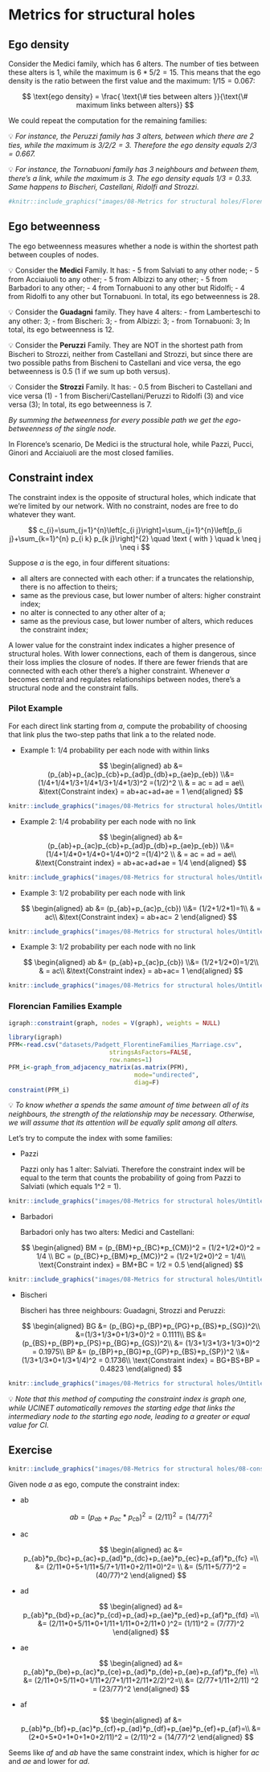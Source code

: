# Metrics for structural holes

## Ego density

Consider the Medici family, which has 6 alters. The number of ties between these alters is 1, while the maximum is $6*5/2 = 15$. This means that the ego density is the ratio between the first value and the maximum: $1/15 = 0.067$:

$$
\text{ego density} = \frac{ \text{\# ties between alters }}{\text{\# maximum links between alters}}
$$

We could repeat the computation for the remaining families:

<aside>
💡 *For instance, the Peruzzi family has 3 alters, between which there are 2 ties, while the maximum is $3/2/2 = 3$. Therefore the ego density equals $2/3 = 0.667$.*

</aside>

<aside>
💡 *For instance, the Tornabuoni family has 3 neighbours and between them, there's a link, while the maximum is 3. The ego density equals $1/3 = 0.33$. Same happens to Bischeri, Castellani, Ridolfi and Strozzi.*

</aside>


```r
#knitr::include_graphics("images/08-Metrics for structural holes/Florence_Familiies.svg")
```

## Ego betweenness

The ego betweenness measures whether a node is within the shortest path between couples of nodes. 

<aside>
💡 Consider the **Medici** Family. It has:
- 5 from Salviati to any other node;
- 5 from Acciaiuoli to any other;
- 5 from Albizzi to any other;
- 5 from Barbadori to any other;
- 4 from Tornabuoni to any other but Ridolfi;
- 4 from Ridolfi to any other but Tornabuoni.
In total, its ego betweenness is 28.

</aside>

<aside>
💡 Consider the **Guadagni** family. They have 4 alters:
- from Lamberteschi to any other: 3;
- from Bischeri: 3;
- from Albizzi: 3;
- from Tornabuoni: 3;
In total, its ego betweenness is 12.

</aside>

<aside>
💡 Consider the **Peruzzi** Family. They are NOT in the shortest path from Bischeri to Strozzi, neither from Castellani and Strozzi, but since there are two possible paths from Bischeni to Castellani and vice versa, the ego betweenness is 0.5 (1 if we sum up both versus).

</aside>

<aside>
💡 Consider the **Strozzi** Family. It has:
- 0.5 from Bischeri to Castellani and vice versa (1)
- 1 from Bischeri/Castellani/Peruzzi to Ridolfi (3) and vice versa (3);
In total, its ego betweenness is 7.

</aside>

*By summing the betweenness for every possible path we get the ego-betweenness of the single node.* 

In Florence's scenario, De Medici is the structural hole, while Pazzi, Pucci, Ginori and Acciaiuoli are the most closed families.   

## Constraint index

The constraint index is the opposite of structural holes, which indicate that we're limited by our network. With no constraint, nodes are free to do whatever they want. 

$$
c_{i}=\sum_{j=1}^{n}\left[c_{i j}\right]=\sum_{j=1}^{n}\left[p_{i j}+\sum_{k=1}^{n} p_{i k} p_{k j}\right]^{2} \quad \text { with } \quad k \neq j \neq i
$$

Suppose $a$ is the ego, in four different situations:

- all alters are connected with each other: if a truncates the relationship, there is no affection to theirs;
- same as the previous case, but lower number of alters: higher constraint index;
- no alter is connected to any other alter of a;
- same as the previous case, but lower number of alters, which reduces the constraint index;

A lower value for the constraint index indicates a higher presence of structural holes. With lower connections, each of them is dangerous, since their loss implies the closure of nodes. If there are fewer friends that are connected with each other there's a higher constraint. Whenever $a$ becomes central and regulates relationships between nodes, there's a structural node and the constraint falls.

### Pilot Example

For each direct link starting from $a$, compute the probability of choosing that link plus the two-step paths that link a to the related node. 

- Example 1: 1/4 probability per each node with within links
    
    $$
    \begin{aligned}
    ab &= (p_{ab}+p_{ac}p_{cb}+p_{ad}p_{db}+p_{ae}p_{eb})
    \\&= (1/4+1/4*1/3+1/4*1/3+1/4*1/3)^2 =(1/2)^2 \\
    & = ac = ad = ae\\
    &\text{Constraint index} = ab+ac+ad+ae = 1
    \end{aligned}
    $$
    
```r
knitr::include_graphics("images/08-Metrics for structural holes/Untitled.png")
```

- Example 2: 1/4 probability per each node with no link
    
    $$
    \begin{aligned}
    ab &= (p_{ab}+p_{ac}p_{cb}+p_{ad}p_{db}+p_{ae}p_{eb})
    \\&= (1/4+1/4*0+1/4*0+1/4*0)^2 =(1/4)^2 \\
    & = ac = ad = ae\\
    &\text{Constraint index} = ab+ac+ad+ae = 1/4
    \end{aligned}
    $$
    
```r
knitr::include_graphics("images/08-Metrics for structural holes/Untitled 1.png")
```
    

- Example 3: 1/2 probability per each node with link
    
    $$
    \begin{aligned}
    ab &= (p_{ab}+p_{ac}p_{cb})
    \\&= (1/2+1/2*1)=1\\
    & = ac\\
    &\text{Constraint index} = ab+ac= 2
    \end{aligned}
    $$
    
```r
knitr::include_graphics("images/08-Metrics for structural holes/Untitled 2.png")
```
    

- Example 3: 1/2 probability per each node with no link
    
    $$
    \begin{aligned}
    ab &= (p_{ab}+p_{ac}p_{cb})
    \\&= (1/2+1/2*0)=1/2\\
    & = ac\\
    &\text{Constraint index} = ab+ac= 1
    \end{aligned}
    $$
    

```r
knitr::include_graphics("images/08-Metrics for structural holes/Untitled 3.png")
```
    

### Florencian Families Example

```r
igraph::constraint(graph, nodes = V(graph), weights = NULL)
```


```r
library(igraph)
PFM<-read.csv("datasets/Padgett_FlorentineFamilies_Marriage.csv",
							stringsAsFactors=FALSE,
							row.names=1)
PFM_i<-graph_from_adjacency_matrix(as.matrix(PFM),
                                   mode="undirected",
                                   diag=F)
constraint(PFM_i)
```

<aside>
💡 *To know whether $a$ spends the same amount of time between all of its neighbours, the strength of the relationship may be necessary. Otherwise, we will assume that its attention will be equally split among all alters.*

</aside>

Let's try to compute the index with some families:

- Pazzi
    
    Pazzi only has 1 alter: Salviati. Therefore the constraint index will be equal to the term that counts the probability of going from Pazzi to Salviati (which equals 1^2 = 1). 
    

```r
knitr::include_graphics("images/08-Metrics for structural holes/Untitled 4.png")
```

- Barbadori
    
    Barbadori only has two alters: Medici and Castellani:
    
    $$
    \begin{aligned}
    BM = (p_{BM}+p_{BC}*p_{CM})^2 = (1/2+1/2*0)^2 = 1/4 \\
    BC = (p_{BC}+p_{BM}*p_{MC})^2 = (1/2+1/2*0)^2 = 1/4\\
    \text{Constraint index} = BM+BC = 1/2 = 0.5
    \end{aligned}
    $$
    

```r
knitr::include_graphics("images/08-Metrics for structural holes/Untitled 5.png")
```

- Bischeri
    
    Bischeri has three neighbours: Guadagni, Strozzi and Peruzzi:
    
    $$
    \begin{aligned}
    BG &= (p_{BG}+p_{BP}*p_{PG}+p_{BS}*p_{SG})^2\\
    &=(1/3+1/3*0+1/3*0)^2 = 0.1111\\
    BS &= (p_{BS}+p_{BP}*p_{PS}+p_{BG}*p_{GS})^2\\
    &= (1/3+1/3*1/3+1/3*0)^2 = 0.1975\\
    BP &= (p_{BP}+p_{BG}*p_{GP}+p_{BS}*p_{SP})^2 \\&= (1/3+1/3*0+1/3*1/4)^2 = 0.1736\\
    \text{Constraint index} = BG+BS+BP = 0.4823
    \end{aligned}
    $$
    

```r
knitr::include_graphics("images/08-Metrics for structural holes/Untitled 6.png")
```

<aside>
💡 *Note that this method of computing the constraint index is graph one, while UCINET automatically removes the starting edge that links the intermediary node to the starting ego node, leading to a greater or equal value for CI.*

</aside>

## Exercise

```r
knitr::include_graphics("images/08-Metrics for structural holes/08-constraint_index_example.png")
```


Given node $a$ as ego, compute the constraint index:

- ab
    
    $$
    ab = (p_{ab}+p_{ac}* p_{cb})^2 =  (2/11)^2 = (14/77)^2
    $$
    
- ac
    
    $$
    \begin{aligned}
    ac &= p_{ab}*p_{bc}+p_{ac}+p_{ad}*p_{dc}+p_{ae}*p_{ec}+p_{af}*p_{fc} =\\
    &= (2/11*0+5+1/11*5/7+1/11*0+2/11*0)^2= \\
    &= (5/11+5/77)^2 = (40/77)^2
    \end{aligned}
    $$
    
- ad
    
    $$
    \begin{aligned}
    ad &= p_{ab}*p_{bd}+p_{ac}*p_{cd}+p_{ad}+p_{ae}*p_{ed}+p_{af}*p_{fd} =\\
    &= (2/11*0+5/11*0+1/11+1/11*0+2/11*0 )^2= (1/11)^2 = (7/77)^2
    \end{aligned}
    $$
    
- ae
    
    $$
    \begin{aligned}
    ad &= p_{ab}*p_{be}+p_{ac}*p_{ce}+p_{ad}*p_{de}+p_{ae}+p_{af}*p_{fe} =\\
    &= (2/11*0+5/11*0+1/11*2/7+1/11+2/11*2/2)^2=\\
    &= (2/77+1/11+2/11) ^2 = (23/77)^2
    \end{aligned}
    $$
    
- af
    
    $$
    \begin{aligned}
    af &= p_{ab}*p_{bf}+p_{ac}*p_{cf}+p_{ad}*p_{df}+p_{ae}*p_{ef}+p_{af}=\\
    &= (2*0+5*0+1*0+1*0+2/11)^2 = (2/11)^2 = (14/77)^2
    \end{aligned}
    $$
    

Seems like $af$ and $ab$ have the same constraint index, which is higher for $ac$ and $ae$ and lower for $ad$.